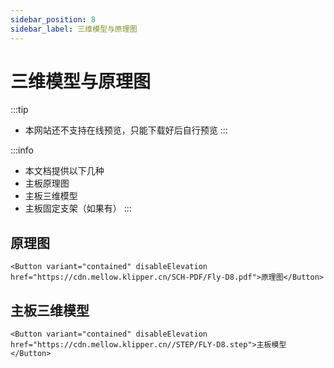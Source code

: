 ```yaml
---
sidebar_position: 8
sidebar_label: 三维模型与原理图
---
```



# 三维模型与原理图


:::tip
* 本网站还不支持在线预览，只能下载好后自行预览
:::

:::info
* 本文档提供以下几种
* 主板原理图
* 主板三维模型
* 主板固定支架（如果有）
:::

## 原理图

    <Button variant="contained" disableElevation href="https://cdn.mellow.klipper.cn/SCH-PDF/Fly-D8.pdf">原理图</Button>


## 主板三维模型

    <Button variant="contained" disableElevation href="https://cdn.mellow.klipper.cn//STEP/FLY-D8.step">主板模型</Button>


